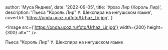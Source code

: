 
  author: 'Муса Яндиев',
  date: '2022-09-05',
  title: 'Урхаз Лир (Король Лир)',
  description: 'Пьеса "Король Лир" У. Шекспира на ингушском языке',
  coverUrl: 'https://onda.ucoz.ru/foto/Urhaz_Lir.jpg',
}


<Image
  src={'https://onda.ucoz.ru/foto/Urhaz_Lir.jpg'}
  width={200}
  height={300}
  alt=""
/>

Пьеса "Король Лир" У. Шекспира на ингушском языке
